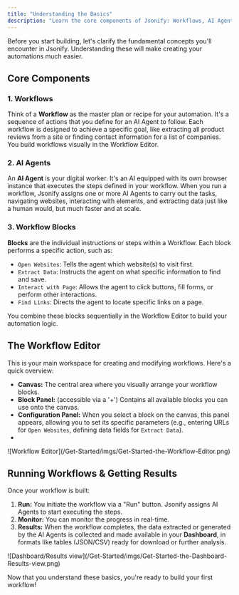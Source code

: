 ```yaml
---
title: "Understanding the Basics"
description: "Learn the core components of Jsonify: Workflows, AI Agents, and Blocks."
---
```


Before you start building, let's clarify the fundamental concepts you'll encounter in Jsonify. Understanding these will make creating your automations much easier.

## Core Components

### 1. Workflows

Think of a **Workflow** as the master plan or recipe for your automation. It's a sequence of actions that you define for an AI Agent to follow. Each workflow is designed to achieve a specific goal, like extracting all product reviews from a site or finding contact information for a list of companies. You build workflows visually in the Workflow Editor.

### 2. AI Agents

An **AI Agent** is your digital worker. It's an AI equipped with its own browser instance that executes the steps defined in your workflow. When you run a workflow, Jsonify assigns one or more AI Agents to carry out the tasks, navigating websites, interacting with elements, and extracting data just like a human would, but much faster and at scale.

### 3. Workflow Blocks

**Blocks** are the individual instructions or steps within a Workflow. Each block performs a specific action, such as:

- `Open Websites`: Tells the agent which website(s) to visit first.
- `Extract Data`: Instructs the agent on what specific information to find and save.
- `Interact with Page`: Allows the agent to click buttons, fill forms, or perform other interactions.
- `Find Links`: Directs the agent to locate specific links on a page.

You combine these blocks sequentially in the Workflow Editor to build your automation logic.

## The Workflow Editor

This is your main workspace for creating and modifying workflows. Here's a quick overview:

- **Canvas:** The central area where you visually arrange your workflow blocks.
- **Block Panel:** (accessible via a '\+') Contains all available blocks you can use onto the canvas.
- **Configuration Panel:** When you select a block on the canvas, this panel appears, allowing you to set its specific parameters (e.g., entering URLs for `Open Websites`, defining data fields for `Extract Data`).
- 

<Frame caption="Screenshot of the Workflow Editor">
  ![Workflow Editor](/Get-Started/imgs/Get-Started-the-Workflow-Editor.png)
</Frame>

## Running Workflows & Getting Results

Once your workflow is built:

1. **Run:** You initiate the workflow via a "Run" button. Jsonify assigns AI Agents to start executing the steps.
2. **Monitor:** You can monitor the progress in real-time.
3. **Results:** When the workflow completes, the data extracted or generated by the AI Agents is collected and made available in your **Dashboard**, in formats like tables (JSON/CSV) ready for download or further analysis.

<Frame caption="Screenshot of the Dashboard/Results view">
  ![Dashboard/Results view](/Get-Started/imgs/Get-Started-the-Dashboard-Results-view.png)
</Frame>

Now that you understand these basics, you're ready to build your first workflow\!